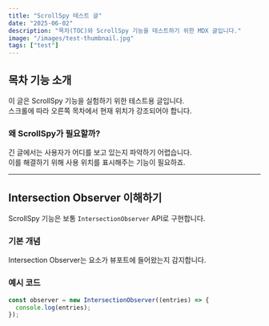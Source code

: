 ```yaml
---
title: "ScrollSpy 테스트 글"
date: "2025-06-02"
description: "목차(TOC)와 ScrollSpy 기능을 테스트하기 위한 MDX 글입니다."
image: "/images/test-thumbnail.jpg"
tags: ["test"]
---
```


## 목차 기능 소개

이 글은 ScrollSpy 기능을 실험하기 위한 테스트용 글입니다.  
스크롤에 따라 오른쪽 목차에서 현재 위치가 강조되어야 합니다.

### 왜 ScrollSpy가 필요할까?

긴 글에서는 사용자가 어디를 보고 있는지 파악하기 어렵습니다.  
이를 해결하기 위해 사용 위치를 표시해주는 기능이 필요하죠.

---

## Intersection Observer 이해하기

ScrollSpy 기능은 보통 `IntersectionObserver` API로 구현합니다.

### 기본 개념

Intersection Observer는 요소가 뷰포트에 들어왔는지 감지합니다.

### 예시 코드

```ts
const observer = new IntersectionObserver((entries) => {
  console.log(entries);
});
```
